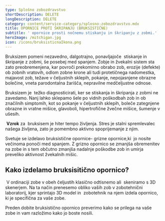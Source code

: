 ```yaml
---
type: Splošno zobozdravstvo
shortDescription: DELETE
longDescription: DELETE
category: content/service-category/splosno-zobozdravstvo.mdx
title: OPORNICE PROTI ŠKRIPANJU (BRUKSISTIČNE)
subtitle: ' opornice prosti nočnemu stiskanju in škripanju z zobmi.'
heroImage: /mitchigan.jpg
icon: /icons/bruksisticnaIkona.png
---
```


Bruksizem pomeni nezavedno, dalgotrajno, ponavljajoče  stiskanje in škripanje z zobmi, še posebej med spanjem. Zobje in žvekalni sistem sta zato preobremenjena, kar povroči prekomirno obrabo zob, erozije (defekte) ob zobnih vratovih, odlom zobne krone ali tudi protetičnega nadomestka, majavost zob, težave v čeljustnih sklepih, pokanje, nepojasnjene obrazne bolečine, vneta parodontalna žarišča, nepravilne medčeljustne odnose.

Bruksizem je  težko diagnosticirati, ker se stiskanja in škripanja z zobmi ne zavedamo. Nanj lahko sklepamo šele po vidnih poškodbah zob in ob značilnih simptomih, kot so pokanje v čeljustnih sklepih, boleče zategnjene obrazne in vratne mišice, glavoboli, hipertrofične žvečne mišice, šumenje v ušesih.

 **Vzrok** za  bruksisem je hiter tempo življenja. Stres je stalni spremlevalec našega življena, zato je pomembno aktivno spoprijemanje z njim.

Svetuje se izdelavo bruksistične opornice- grizne opornice,ki  jo nosite večinoma ponoči med spanjem. Z grizno opornico se zmanjša obremenitev na zobe in s tem občutno zmanjša nadalnje poškodbe zob in umirja preveliko aktivnost žvekalnih mišic.

## Kako izdelamo bruksisitično opornico?       &#x9;

 V ordinaciji zobe v obeh čeljustih klasično odtisnemo ali  skeniramo s 3D skenerjem. Na ta način prenesemo obliko vaših zob v zobotehnični laboratorij, kjer sprintajo 3D model in  zobotehnik na njem izdela opornico, ki je specifična za vaše zobe. 

Preden dobite bruksistično opornico preverimo kako se prilega na vaše zobe in vam razložimo kako jo boste nosili.
